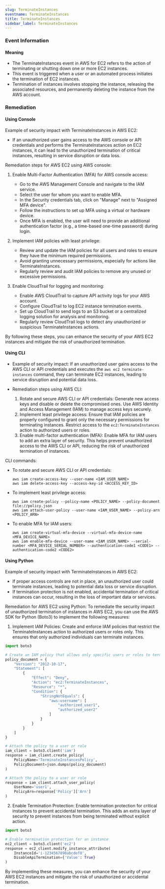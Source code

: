 ```yaml
--- 
slug: TerminateInstances
eventname: TerminateInstances
title: TerminateInstances
sidebar_label: TerminateInstances
---
```

                       
### Event Information

#### Meaning

- The TerminateInstances event in AWS for EC2 refers to the action of terminating or shutting down one or more EC2 instances.
- This event is triggered when a user or an automated process initiates the termination of EC2 instances.
- Termination of instances involves stopping the instance, releasing the associated resources, and permanently deleting the instance from the AWS account.

### Remediation

#### Using Console

Example of security impact with TerminateInstances in AWS EC2:
- If an unauthorized user gains access to the AWS console or API credentials and performs the TerminateInstances action on EC2 instances, it can lead to the unauthorized termination of critical instances, resulting in service disruption or data loss.

Remediation steps for AWS EC2 using AWS console:
1. Enable Multi-Factor Authentication (MFA) for AWS console access:
   - Go to the AWS Management Console and navigate to the IAM service.
   - Select the user for whom you want to enable MFA.
   - In the Security credentials tab, click on "Manage" next to "Assigned MFA device".
   - Follow the instructions to set up MFA using a virtual or hardware device.
   - Once MFA is enabled, the user will need to provide an additional authentication factor (e.g., a time-based one-time password) during login.

2. Implement IAM policies with least privilege:
   - Review and update the IAM policies for all users and roles to ensure they have the minimum required permissions.
   - Avoid granting unnecessary permissions, especially for actions like TerminateInstances.
   - Regularly review and audit IAM policies to remove any unused or excessive permissions.

3. Enable CloudTrail for logging and monitoring:
   - Enable AWS CloudTrail to capture API activity logs for your AWS account.
   - Configure CloudTrail to log EC2 instance termination events.
   - Set up CloudTrail to send logs to an S3 bucket or a centralized logging solution for analysis and monitoring.
   - Regularly review CloudTrail logs to detect any unauthorized or suspicious TerminateInstances actions.

By following these steps, you can enhance the security of your AWS EC2 instances and mitigate the risk of unauthorized termination.

#### Using CLI

- Example of security impact: If an unauthorized user gains access to the AWS CLI or API credentials and executes the `aws ec2 terminate-instances` command, they can terminate EC2 instances, leading to service disruption and potential data loss.

- Remediation steps using AWS CLI:
  1. Rotate and secure AWS CLI or API credentials: Generate new access keys and disable or delete the compromised ones. Use AWS Identity and Access Management (IAM) to manage access keys securely.
  2. Implement least privilege access: Ensure that IAM policies are properly configured to grant only the necessary permissions for terminating instances. Restrict access to the `ec2:TerminateInstances` action to authorized users or roles.
  3. Enable multi-factor authentication (MFA): Enable MFA for IAM users to add an extra layer of security. This helps prevent unauthorized access to the AWS CLI or API, reducing the risk of unauthorized termination of instances.

CLI commands:
- To rotate and secure AWS CLI or API credentials:
  ```
  aws iam create-access-key --user-name <IAM_USER_NAME>
  aws iam delete-access-key --access-key-id <ACCESS_KEY_ID>
  ```

- To implement least privilege access:
  ```
  aws iam create-policy --policy-name <POLICY_NAME> --policy-document file://policy.json
  aws iam attach-user-policy --user-name <IAM_USER_NAME> --policy-arn <POLICY_ARN>
  ```

- To enable MFA for IAM users:
  ```
  aws iam create-virtual-mfa-device --virtual-mfa-device-name <MFA_DEVICE_NAME>
  aws iam enable-mfa-device --user-name <IAM_USER_NAME> --serial-number <MFA_DEVICE_SERIAL_NUMBER> --authentication-code1 <CODE1> --authentication-code2 <CODE2>
  ```

#### Using Python

Example of security impact with TerminateInstances in AWS EC2:
- If proper access controls are not in place, an unauthorized user could terminate instances, leading to potential data loss or service disruption.
- If termination protection is not enabled, accidental termination of critical instances can occur, resulting in the loss of important data or services.

Remediation for AWS EC2 using Python:
To remediate the security impact of unauthorized termination of instances in AWS EC2, you can use the AWS SDK for Python (Boto3) to implement the following measures:

1. Implement IAM Policies: Create and enforce IAM policies that restrict the TerminateInstances action to authorized users or roles only. This ensures that only authorized individuals can terminate instances.

```python
import boto3

# Create an IAM policy that allows only specific users or roles to terminate instances
policy_document = {
    "Version": "2012-10-17",
    "Statement": [
        {
            "Effect": "Deny",
            "Action": "ec2:TerminateInstances",
            "Resource": "*",
            "Condition": {
                "StringNotEquals": {
                    "aws:username": [
                        "authorized_user1",
                        "authorized_user2"
                    ]
                }
            }
        }
    ]
}

# Attach the policy to a user or role
iam_client = boto3.client('iam')
response = iam_client.create_policy(
    PolicyName='TerminateInstancesPolicy',
    PolicyDocument=json.dumps(policy_document)
)

# Attach the policy to a user or role
response = iam_client.attach_user_policy(
    UserName='user1',
    PolicyArn=response['Policy']['Arn']
)
```

2. Enable Termination Protection: Enable termination protection for critical instances to prevent accidental termination. This adds an extra layer of security to prevent instances from being terminated without explicit action.

```python
import boto3

# Enable termination protection for an instance
ec2_client = boto3.client('ec2')
response = ec2_client.modify_instance_attribute(
    InstanceId='i-1234567890abcdef0',
    DisableApiTermination={'Value': True}
)
```

By implementing these measures, you can enhance the security of your AWS EC2 instances and mitigate the risk of unauthorized or accidental termination.


 